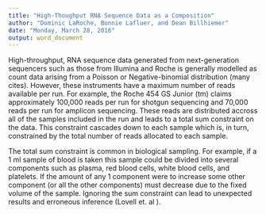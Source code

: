 ```yaml
---
title: "High-Thoughput RNA Sequence Data as a Composition"
author: "Dominic LaRoche, Bonnie Lafluer, and Dean Billhiemer"
date: "Monday, March 28, 2016"
output: word_document
---
```


High-throughput, RNA sequence data generated from next-generation sequencers such as those from Illumina and Roche is generally modelled as count data arising from a Poisson or Negative-binomial distribution (many cites).  However, these instruments have a maximum number of reads available per run.  For example, the Roche 454 GS Junior (tm) claims approximately 100,000 reads per run for shotgun sequencing and 70,000 reads per run for amplicon sequencing.  These reads are distributed accross all of the samples included in the run and leads to a total sum constraint on the data.  This constraint cascades down to each sample which is, in turn, constrained by the total number of reads allocated to each sample.

The total sum constraint is common in biological sampling.  For example, if a 1 ml sample of blood is taken this sample could be divided into several components such as plasma, red blood cells, white blood cells, and platelets.  If the amount of any 1 component were to increase some other component (or all the other components) must decrease due to the fixed volume of the sample.  Ignoring the sum constraint can lead to unexpected results and erroneous inference (Lovell et. al ).


